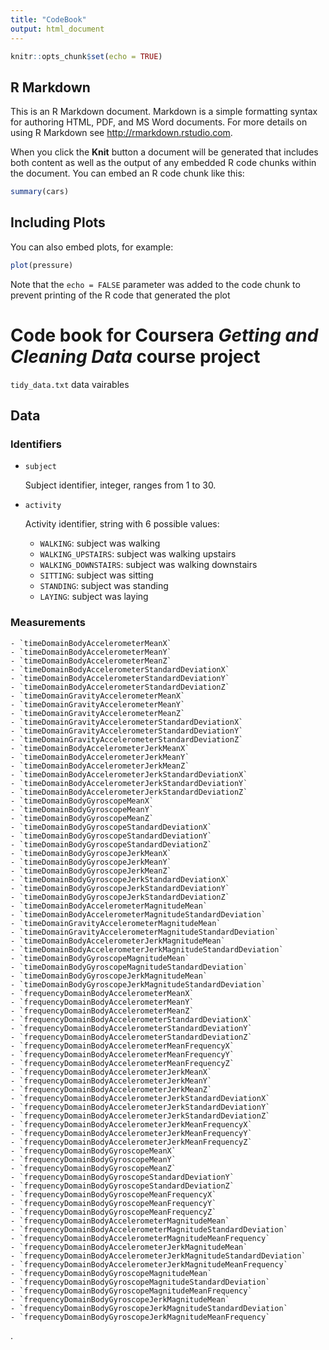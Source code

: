---
title: "CodeBook"
output: html_document
---

```{r setup, include=FALSE}
knitr::opts_chunk$set(echo = TRUE)
```

## R Markdown

This is an R Markdown document. Markdown is a simple formatting syntax for authoring HTML, PDF, and MS Word documents. For more details on using R Markdown see <http://rmarkdown.rstudio.com>.

When you click the **Knit** button a document will be generated that includes both content as well as the output of any embedded R code chunks within the document. You can embed an R code chunk like this:

```{r cars}
summary(cars)
```

## Including Plots

You can also embed plots, for example:

```{r pressure, echo=FALSE}
plot(pressure)
```

Note that the `echo = FALSE` parameter was added to the code chunk to prevent printing of the R code that generated the plot

# Code book for Coursera *Getting and Cleaning Data* course project

 `tidy_data.txt` data vairables

## Data <a name="data"></a>



### Identifiers <a name="identifiers"></a>

- `subject`

	Subject identifier, integer, ranges from 1 to 30.

- `activity`

	Activity identifier, string with 6 possible values: 
	- `WALKING`: subject was walking
	- `WALKING_UPSTAIRS`: subject was walking upstairs
	- `WALKING_DOWNSTAIRS`: subject was walking downstairs
	- `SITTING`: subject was sitting
	- `STANDING`: subject was standing
	- `LAYING`: subject was laying

### Measurements

	- `timeDomainBodyAccelerometerMeanX`
	- `timeDomainBodyAccelerometerMeanY`
	- `timeDomainBodyAccelerometerMeanZ`
	- `timeDomainBodyAccelerometerStandardDeviationX`
	- `timeDomainBodyAccelerometerStandardDeviationY`
	- `timeDomainBodyAccelerometerStandardDeviationZ`
	- `timeDomainGravityAccelerometerMeanX`
	- `timeDomainGravityAccelerometerMeanY`
	- `timeDomainGravityAccelerometerMeanZ`
	- `timeDomainGravityAccelerometerStandardDeviationX`
	- `timeDomainGravityAccelerometerStandardDeviationY`
	- `timeDomainGravityAccelerometerStandardDeviationZ`
	- `timeDomainBodyAccelerometerJerkMeanX`
	- `timeDomainBodyAccelerometerJerkMeanY`
	- `timeDomainBodyAccelerometerJerkMeanZ`
	- `timeDomainBodyAccelerometerJerkStandardDeviationX`
	- `timeDomainBodyAccelerometerJerkStandardDeviationY`
	- `timeDomainBodyAccelerometerJerkStandardDeviationZ`
	- `timeDomainBodyGyroscopeMeanX`
	- `timeDomainBodyGyroscopeMeanY`
	- `timeDomainBodyGyroscopeMeanZ`
	- `timeDomainBodyGyroscopeStandardDeviationX`
	- `timeDomainBodyGyroscopeStandardDeviationY`
	- `timeDomainBodyGyroscopeStandardDeviationZ`
	- `timeDomainBodyGyroscopeJerkMeanX`
	- `timeDomainBodyGyroscopeJerkMeanY`
	- `timeDomainBodyGyroscopeJerkMeanZ`
	- `timeDomainBodyGyroscopeJerkStandardDeviationX`
	- `timeDomainBodyGyroscopeJerkStandardDeviationY`
	- `timeDomainBodyGyroscopeJerkStandardDeviationZ`
	- `timeDomainBodyAccelerometerMagnitudeMean`
	- `timeDomainBodyAccelerometerMagnitudeStandardDeviation`
	- `timeDomainGravityAccelerometerMagnitudeMean`
	- `timeDomainGravityAccelerometerMagnitudeStandardDeviation`
	- `timeDomainBodyAccelerometerJerkMagnitudeMean`
	- `timeDomainBodyAccelerometerJerkMagnitudeStandardDeviation`
	- `timeDomainBodyGyroscopeMagnitudeMean`
	- `timeDomainBodyGyroscopeMagnitudeStandardDeviation`
	- `timeDomainBodyGyroscopeJerkMagnitudeMean`
	- `timeDomainBodyGyroscopeJerkMagnitudeStandardDeviation`
	- `frequencyDomainBodyAccelerometerMeanX`
	- `frequencyDomainBodyAccelerometerMeanY`
	- `frequencyDomainBodyAccelerometerMeanZ`
	- `frequencyDomainBodyAccelerometerStandardDeviationX`
	- `frequencyDomainBodyAccelerometerStandardDeviationY`
	- `frequencyDomainBodyAccelerometerStandardDeviationZ`
	- `frequencyDomainBodyAccelerometerMeanFrequencyX`
	- `frequencyDomainBodyAccelerometerMeanFrequencyY`
	- `frequencyDomainBodyAccelerometerMeanFrequencyZ`
	- `frequencyDomainBodyAccelerometerJerkMeanX`
	- `frequencyDomainBodyAccelerometerJerkMeanY`
	- `frequencyDomainBodyAccelerometerJerkMeanZ`
	- `frequencyDomainBodyAccelerometerJerkStandardDeviationX`
	- `frequencyDomainBodyAccelerometerJerkStandardDeviationY`
	- `frequencyDomainBodyAccelerometerJerkStandardDeviationZ`
	- `frequencyDomainBodyAccelerometerJerkMeanFrequencyX`
	- `frequencyDomainBodyAccelerometerJerkMeanFrequencyY`
	- `frequencyDomainBodyAccelerometerJerkMeanFrequencyZ`
	- `frequencyDomainBodyGyroscopeMeanX`
	- `frequencyDomainBodyGyroscopeMeanY`
	- `frequencyDomainBodyGyroscopeMeanZ`
	- `frequencyDomainBodyGyroscopeStandardDeviationY`
	- `frequencyDomainBodyGyroscopeStandardDeviationZ`
	- `frequencyDomainBodyGyroscopeMeanFrequencyX`
	- `frequencyDomainBodyGyroscopeMeanFrequencyY`
	- `frequencyDomainBodyGyroscopeMeanFrequencyZ`
	- `frequencyDomainBodyAccelerometerMagnitudeMean`
	- `frequencyDomainBodyAccelerometerMagnitudeStandardDeviation`
	- `frequencyDomainBodyAccelerometerMagnitudeMeanFrequency`
	- `frequencyDomainBodyAccelerometerJerkMagnitudeMean`
	- `frequencyDomainBodyAccelerometerJerkMagnitudeStandardDeviation`
	- `frequencyDomainBodyAccelerometerJerkMagnitudeMeanFrequency`
	- `frequencyDomainBodyGyroscopeMagnitudeMean`
	- `frequencyDomainBodyGyroscopeMagnitudeStandardDeviation`
	- `frequencyDomainBodyGyroscopeMagnitudeMeanFrequency`
	- `frequencyDomainBodyGyroscopeJerkMagnitudeMean`
	- `frequencyDomainBodyGyroscopeJerkMagnitudeStandardDeviation`
	- `frequencyDomainBodyGyroscopeJerkMagnitudeMeanFrequency`
.
